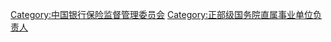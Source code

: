 [[Category:中国银行保险监督管理委员会|Category:中国银行保险监督管理委员会]]
[[Category:正部级国务院直属事业单位负责人|Category:正部级国务院直属事业单位负责人]]